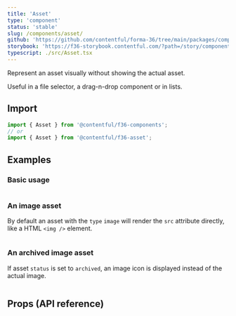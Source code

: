 ```yaml
---
title: 'Asset'
type: 'component'
status: 'stable'
slug: /components/asset/
github: 'https://github.com/contentful/forma-36/tree/main/packages/components/asset'
storybook: 'https://f36-storybook.contentful.com/?path=/story/components-asset--basic'
typescript: ./src/Asset.tsx
---
```


Represent an asset visually without showing the actual asset.

Useful in a file selector, a drag-n-drop component or in lists.

## Import

```js static=true
import { Asset } from '@contentful/f36-components';
// or
import { Asset } from '@contentful/f36-asset';
```

## Examples

### Basic usage

```jsx file=examples/AssetExample.tsx

```

### An image asset

By default an asset with the `type` `image` will render the `src` attribute directly, like a HTML `<img />` element.

```jsx file=examples/ImageAssetExample.tsx

```

### An archived image asset

If asset `status` is set to `archived`, an image icon is displayed instead of the actual image.

```jsx file=examples/ArchivedAssetExample.tsx

```

## Props (API reference)

<PropsTable of="Asset" />
